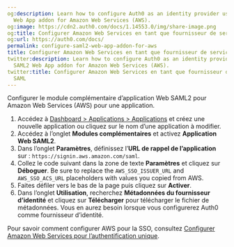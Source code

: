 ```yaml
---
og:description: Learn how to configure Auth0 as an identity provider using the SAML2
  Web App addon for Amazon Web Services (AWS).
og:image: https://cdn2.auth0.com/docs/1.14553.0/img/share-image.png
og:title: Configurer Amazon Web Services en tant que fournisseur de services SAML
og:url: https://auth0.com/docs/
permalink: configure-saml2-web-app-addon-for-aws
title: Configurer Amazon Web Services en tant que fournisseur de services SAML
twitter:description: Learn how to configure Auth0 as an identity provider using the
  SAML2 Web App addon for Amazon Web Services (AWS).
twitter:title: Configurer Amazon Web Services en tant que fournisseur de services
  SAML
---
```


Configurer le module complémentaire d’application Web SAML2 pour Amazon Web Services (AWS) pour une application.

1. Accédez à [Dashboard > Applications > Applications](%24%7Bmanage_url%7D/#/applications) et créez une nouvelle application ou cliquez sur le nom d’une application à modifier.
2. Accédez à l’onglet **Modules complémentaires** et activez **Application Web SAML2**.
3. Dans l’onglet **Paramètres**, définissez l’**URL de rappel de l’application** sur : `https://signin.aws.amazon.com/saml`.
4. Collez le code suivant dans la zone de texte **Paramètres** et cliquez sur **Déboguer**. Be sure to replace the `AWS_SSO_ISSUER_URL` and `AWS_SSO_ACS_URL` placeholders with values you copied from AWS.
5. Faites défiler vers le bas de la page puis cliquez sur **Activer**.
6. Dans l’onglet **Utilisation**, recherchez **Métadonnées du fournisseur d’identité** et cliquez sur **Télécharger** pour télécharger le fichier de métadonnées. Vous en aurez besoin lorsque vous configurerez Auth0 comme fournisseur d’identité.

Pour savoir comment configurer AWS pour la SSO, consultez [Configurer Amazon Web Services pour l’authentification unique](/integrations/aws/configure-amazon-web-services-for-sso).